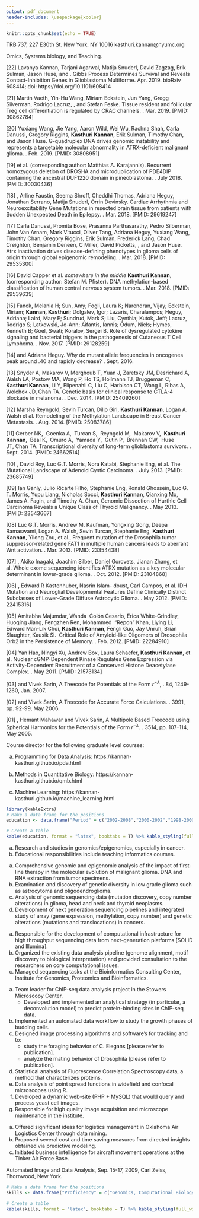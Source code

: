 ```yaml
---
output: pdf_document
header-includes: \usepackage{xcolor}
---
```



```r
knitr::opts_chunk$set(echo = TRUE)
```

\begin{center}
\textbf{Kasthuri Kannan} \linebreak
Assistant Professor, New York University \linebreak
https://kannan-kasthuri.github.io/
\end{center}
TRB 737, 227 E30th St. New York. NY 10016 \hfill kasthuri.kannan@nyumc.org

\vspace{2mm}

\hrule

\textbf{\textcolor{purple}{Professional Interests}}

Omics, Systems biology, and Teaching. 

\vspace{2mm}

\hrule

\textbf{\textcolor{purple}{Successful Collaborations (representative)}}

\begin{flushleft}

1. Jason Huse, MD, PhD, Associate Professor \& Director, MD Anderson Cancer Center. \linebreak
\hangindent=0.4cm Atrx inactivation drives disease-defining phenotypes in glioma cells of origin through global epigenomic remodeling. \textit{Nature Communications}. Mar. 2018.

2. Matthias Karajannis, MD, MS, Chief, Pediatric Neuro-Oncology, MSKCC. \linebreak
Recurrent homozygous deletion of DROSHA and microduplication of PDE4DIP containing the ancestral DUF1220 domain in pineoblastoma. \textit{Nature Communications}. July 2018.

3. Matija Snuderl, MD, Director, Molecular Pathology, NYU. \linebreak
DNA methylation-based classification of human central nervous system tumors. \textit{Nature}. Mar. 2018.

4. Orrin Devinsky, MD, Director, Comprehensive Epilepsy Center, NYU. \linebreak
Cardiac Arrhythmia and Neuroexcitability Gene Mutations in resected brain tissue from patients with Sudden Unexpected Death in Epilepsy. \textit{Nature Genomic Medicine}. Mar. 2018.

5. Adriana Heguy, PhD, Assistant Dean, Division of Advanced Research Technologies, NYU. \linebreak
Why do mutant allele frequencies in oncogenes peak around .40 and rapidly decrease? \textit{Letters in Biomathematics}. Sept. 2016. 

\end{flushleft}

\vspace{2mm}

\hrule

\textbf{\textcolor{purple}{Invited Talks}}

\begin{flushleft}

1. CancerCon 2018. Chennai, India. Feb. 01-03, 2018

2. Manipal Academy of Higher Education, Manipal, India. Feb. 06, 2018

3. Institute of Mathematical Sciences, Chennai. India. Feb. 8, 2018, with honorarium

4. MedGenome symposium. Foster City, CA. Mar. 20, 2018

5. \textit{Beer with a Scientist Sundays}, New York, NY. Apr. 01, 2018

6. \textit{Distingushed Lecture Series}, MD Anderson Cancer Center, Houston, TX. Apr. 19, 2018

7. Sanford Burnham Prebys Medical Discovery Institute, San Diego, CA. May 29, 2018

\end{flushleft}

\vspace{2mm}

\hrule

\textbf{\textcolor{purple}{Publications/Preprints \textcolor{blue}{(blue - equal contribution/senior/last/first author)}}}

[22] Lavanya Kannan, Tarjani Agarwal, Matija Snuderl, David Zagzag, Erik Sulman, Jason Huse,  and \textbf{\textcolor{blue} {Kasthuri Kannan}}. Gibbs Process Determines Survival and Reveals Contact-Inhibition Genes in Glioblastoma Multiforme. Apr. 2019. bioRxiv 608414; doi: https://doi.org/10.1101/608414

[21] Martin Vaeth, Yin-Hu Wang, Miriam Eckstein, Jun Yang, Gregg Silverman, Rodrigo Lacruz,  \textbf{\textcolor{blue} {Kasthuri Kannan}}, and Stefan Feske. Tissue resident and follicular Treg cell differentiation is regulated by CRAC channels. \textbf{\textit{\textcolor{violet}{Nature Communications}}}. Mar. 2019. [PMID: 30862784]

[20] Yuxiang Wang, Jie Yang, Aaron Wild, Wei Wu, Rachna Shah, Carla Danussi, Gregory Riggins, **Kasthuri Kannan**, Erik Sulman, Timothy Chan, and Jason Huse. G-quadruplex DNA drives genomic instability and represents a targetable molecular abnormality in ATRX-deficient malignant glioma. \textbf{\textit{\textcolor{violet}{Nature Communications}}}. Feb. 2019. [PMID: 30808951]

[19] \textbf{\textcolor{blue} {Matija Snuderl, Kasthuri Kannan}} et al. (corresponding author: Matthias A. Karajannis). Recurrent homozygous deletion of DROSHA and microduplication of PDE4DIP containing the ancestral DUF1220 domain in pineoblastoma. \textbf{\textit{\textcolor{violet}{Nature Communications}}}. July 2018. [PMID: 30030436]

[18] \textbf{\textcolor{blue} {Daniel Friedman, Kasthuri Kannan}}, Arline Faustin, Seema Shroff, Cheddhi Thomas,  Adriana Heguy, Jonathan Serrano, Matija Snuderl, Orrin Devinsky. Cardiac Arrhythmia and Neuroexcitability Gene Mutations in resected brain tissue from patients with Sudden Unexpected Death in Epilepsy. \textbf{\textit{\textcolor{violet}{Nature Genomic Medicine}}}. Mar. 2018. [PMID: 29619247]

[17] Carla Danussi, Promita Bose, Prasanna Parthasarathy, Pedro Silberman, John Van Arnam, Mark Vitucci, Oliver Tang, Adriana Heguy, Yuxiang Wang, Timothy Chan, Gregory Riggins, Erik Sulman, Frederick Lang, Chad Creighton, Benjamin Deneen, C Miller, David Picketts, \textbf{\textcolor{blue} {Kasthuri Kannan}}, and Jason Huse. Atrx inactivation drives disease-defining phenotypes in glioma cells of origin through global epigenomic remodeling. \textbf{\textit{\textcolor{violet}{Nature Communications}}}. Mar. 2018. [PMID: 29535300]

[16]	David Capper et al. _somewhere in the middle_ **Kasthuri Kannan**, (corresponding author: Stefan M. Pfister). DNA methylation-based classification of human central nervous system tumors. \textbf{\textit{\textcolor{violet}{Nature}}}. Mar. 2018. [PMID: 29539639]

[15] Fanok, Melania H; Sun, Amy; Fogli, Laura K; Narendran, Vijay; Eckstein, Miriam; **Kannan, Kasthuri**; Dolgalev, Igor; Lazaris, Charalampos; Heguy, Adriana; Laird, Mary E; Sundrud, Mark S; Liu, Cynthia; Kutok, Jeff; Lacruz, Rodrigo S; Latkowski, Jo-Ann; Aifantis, Iannis; Odum, Niels; Hymes, Kenneth B; Goel, Swati; Koralov, Sergei B. Role of dysregulated cytokine signaling and bacterial triggers in the pathogenesis of Cutaneous T Cell Lymphoma. \textbf{\textit{\textcolor{violet}{Journal of Investigative Dermatology}}}. Nov. 2017. [PMID: 29128259]

[14]	\textbf{\textcolor{blue} {Kasthuri Kannan}} and Adriana Heguy. Why do mutant allele frequencies in oncogenes peak around .40 and rapidly decrease? \textbf{\textit{\textcolor{violet}{Letters In Biomathematics}}}. Sept. 2016. 

[13]	Snyder A, Makarov V, Merghoub T, Yuan J, Zaretsky JM, Desrichard A, Walsh LA, Postow MA, Wong P, Ho TS, Hollmann TJ, Bruggeman C, **Kasthuri Kannan**, Li Y, Elipenahli C, Liu C, Harbison CT, Wang L, Ribas A, Wolchok JD, Chan TA. Genetic basis for clinical response to CTLA-4 blockade in melanoma. \textbf{\textit{\textcolor{violet}{N Engl. J Med}}}. Dec. 2014. [PMID: 25409260]

[12]	Marsha Reyngold, Sevin Turcan, Dilip Giri, **Kasthuri Kannan**, Logan A. Walsh et al. Remodeling of the Methylation Landscape in Breast Cancer Metastasis. \textbf{\textit{\textcolor{violet}{PLoS One}}}. Aug. 2014. [PMID: 25083786]

[11]	Gerber NK,  Goenka A,  Turcan S,  Reyngold M,  Makarov V,  **Kasthuri Kannan**,  Beal K,  Omuro A,  Yamada Y,  Gutin P,  Brennan CW,  Huse JT, Chan TA. Transcriptional diversity of long-term glioblastoma survivors. \textbf{\textit{\textcolor{violet}{Neuro Oncol}}}. Sept. 2014. [PMID: 24662514]

[10]	\textbf{\textcolor{blue} {Allen S. Ho, Kasthuri Kannan}}, David Roy, Luc G.T. Morris, Nora Katabi, Stephanie Eng, et al. The Mutational Landscape of Adenoid Cystic Carcinoma. \textbf{\textit{\textcolor{violet}{Nature Genetics}}}. July 2013. [PMID: 23685749]

[09]	Ian Ganly, Julio Ricarte Filho, Stephanie Eng, Ronald Ghossein, Luc G. T. Morris, Yupu Liang, Nicholas Socci, **Kasthuri Kannan**, Qianxing Mo, James A. Fagin, and Timothy A. Chan, Genomic Dissection of Hurthle Cell Carcinoma Reveals a Unique Class of Thyroid Malignancy. \textbf{\textit{\textcolor{violet}{The Journal of Clinical Endocrinology \& Metabolism}}}. May 2013. [PMID: 23543667]

[08]	Luc G.T. Morris, Andrew M. Kaufman, Yongxing Gong, Deepa Ramaswami, Logan A. Walsh, Sevin Turcan, Stephanie Eng, **Kasthuri Kannan**, Yilong Zou, et al., Frequent mutation of the Drosophila tumor suppressor-related gene FAT1 in multiple human cancers leads to aberrant Wnt activation. \textbf{\textit{\textcolor{violet}{Nature Genetics}}}. Mar. 2013. [PMID: 23354438]

[07] \textbf{\textcolor{blue} {Kasthuri Kannan}}, Akiko Inagaki, Joachim Silber, Daniel Gorovets, Jianan Zhang, et al. Whole exome sequencing identifies ATRX mutation as a key molecular determinant in lower-grade glioma. \textbf{\textit{\textcolor{violet}{Oncotarget}}}. Oct. 2012. [PMID: 23104868]

[06]	\textbf{\textcolor{blue} {Daniel Gorovets, Kasthuri Kannan}}, Edward R Kastenhuber, Nasrin Islam- doust, Carl Campos, et al. IDH Mutation and Neuroglial Developmental Features Define Clinically Distinct Subclasses of Lower-Grade Diffuse Astrocytic Glioma. \textbf{\textit{\textcolor{violet}{Clinical Cancer Research}}}. May 2012. [PMID: 22415316]

[05]	Amitabha Majumdar, Wanda  Colón Cesario, Erica White-Grindley, Huoqing Jiang, Fengzhen Ren, Mohammed  “Repon” Khan, Liying Li, Edward Man-Lik Choi, **Kasthuri Kannan**, Fengli Guo, Jay Unruh, Brian Slaughter, Kausik Si.  Critical Role of Amyloid-like Oligomers of Drosophila Orb2 in the Persistence of Memory. \textbf{\textit{\textcolor{violet}{Cell}}}. Feb. 2012. [PMID: 22284910]

[04]	Yan Hao, Ningyi Xu, Andrew Box, Laura Schaefer, **Kasthuri Kannan**, et al. Nuclear cGMP-Dependent Kinase Regulates Gene Expression via Activity-Dependent Recruitment of a Conserved Histone Deacetylase Complex. \textbf{\textit{\textcolor{violet}{PLoS Genetics}}}. May 2011. [PMID: 21573134]

[03] \textbf{\textcolor{blue} {Kasthuri Kannan}} and Vivek Sarin, A Treecode for Potentials of the Form $r^{-\lambda}$, \textbf{\textit{\textcolor{violet}{International Journal of Computer Mathematics}}}. 84, 1249-1260, Jan. 2007.

[02] 	\textbf{\textcolor{blue} {Kasthuri Kannan}} and Vivek Sarin, A Treecode for Accurate Force Calculations. \textbf{\textit{\textcolor{violet}{Lecture Notes in Computer Science}}}. 3991, pp. 92-99, May 2006.

[01]	\textbf{\textcolor{blue} {Kasthuri Kannan}}, Hemant Mahawar and Vivek Sarin, A Multipole Based Treecode using Spherical Harmonics for the Potentials of the Form $r^{-\lambda}$. \textbf{\textit{\textcolor{violet}{Lecture Notes in Computer Science}}}. 3514, pp. 107-114, May 2005.

\vspace{2mm}

\hrule

\textbf{\textcolor{purple}{Teaching \& Education}}

Course director for the following graduate level courses:

a) Programming for Data Analysis: https://kannan-kasthuri.github.io/pda.html

b) Methods in Quantitative Biology: https://kannan-kasthuri.github.io/qmb.html

c) Machine Learning: https://kannan-kasthuri.github.io/machine_learning.html

```r
library(kableExtra)
# Make a data frame for the positions
education <- data.frame("Period" = c("2002-2008","2000-2002","1998-2000","1995-1998"), "Degree" = c("PhD Computer Science","MS Mathematics","MSc Mathematics","BSc Mathematics"), "Institution" = c("Texas A&M University, College Station","Texas A&M University, College Station","Indian Institute of Technology, Madras","University of Madras, Chennai"))
```

``` r
# Create a table
kable(education, format = "latex", booktabs = T) %>% kable_styling(full_width = T) %>% kable_styling(latex_options = "striped") %>% column_spec(1, width = "2cm")
```

\textbf{\textcolor{purple}{Employment History}}

\begin{flushleft}

\textbf{Assistant Professor (Pathology)} \hfill \textbf{Dec 2013} - \linebreak
Investigator, Genome Technology Center \linebreak
New York University, School of Medicine	

\end{flushleft}

a) Research and studies in genomics/epigenomics, especially in cancer.
b) Educational responsibilities include teaching informatics courses.

\begin{flushleft}

\textbf{Research Associate/Fellow}	\hfill \textbf{Apr 2011 – Nov 2013} \linebreak
Memorial Sloan-Kettering Cancer Center, New York	

\end{flushleft}

a) Comprehensive genomic and epigenomic analysis of the impact of first-line therapy in the molecular evolution of malignant glioma. DNA and RNA extraction from tumor specimens. 
b) Examination and discovery of genetic diversity in low grade glioma such as astrocytoma and oligodendroglioma.
c) Analysis of genomic sequencing data (mutation discovery, copy number alterations) in glioma, head and neck and thyroid neoplasms. 
d) Development of next generation sequencing pipelines and integrated study of array (gene expression, methylation, copy number) and genetic alterations (mutations and translocations) in cancers.

\begin{flushleft}

\textbf{Research Associate} \hfill \textbf{Oct 2010 – Apr 2011} \linebreak
Pennsylvania State University, State College				         	       

\end{flushleft}

a) Responsible for the development of computational infrastructure for high throughput sequencing data from next-generation platforms [SOLiD and Illumina].
b) Organized the existing data analysis pipeline (genome alignment, motif discovery to biological interpretation) and provided consultation to the researchers on core computational issues.
c) Managed sequencing tasks at the Bioinformatics Consulting Center, Institute for Genomics, Proteomics and Bioinformatics.

\begin{flushleft}

\textbf{Research Specialist} \hfill \textbf{Jan 2008 – Sep 2010} \linebreak
Stowers Institute for Medical Research, Kansas City			     		       

\end{flushleft}

a) Team leader for ChIP-seq data analysis project in the Stowers Microscopy Center. 
    + Developed and implemented an analytical strategy (in particular, a deconvolution model) to predict protein-binding sites in ChIP-seq data. 
b) Implemented an automated data workflow to study the growth phases of budding \textit{S. Cerevisiae} cells.
c) Designed image processing algorithms and software’s for tracking \textit{C. Elegans} and \textit{Drosophila} to:
    + study the foraging behavior of C. Elegans [please refer to \textit{PLoS Genet.} publication].
    + analyze the mating behavior of Drosophila [please refer to \textit{Cell} publication].
d) Statistical analysis of Fluorescence Correlation Spectroscopy data, a method that characterizes proteins.
e) Data analysis of point spread functions in widefield and confocal microscopes using R.
f) Developed a dynamic web-site (PHP + MySQL) that would query and process yeast cell images.
g) Responsible for high quality image acquisition and microscope maintenance in the institute.

\begin{flushleft}

\textbf{Research Intern} \hfill \textbf{Jan 2007 – Dec 2007} \linebreak
Knowledge Based Systems, Inc., College Station			                                 

\end{flushleft}

a) Offered significant ideas for logistics management in Oklahoma Air Logistics Center through data mining.
b) Proposed several cost and time saving measures from directed insights obtained via predictive modeling.
c) Initiated business intelligence for aircraft movement operations at the Tinker Air Force Base.

\vspace{2mm}

\hrule

\textbf{\textcolor{purple}{Training \& Skills Summary}}

Automated Image and Data Analysis, Sep. 15-17, 2009, Carl Zeiss, Thornwood, New York.

```r
# Make a data frame for the positions
skills <- data.frame("Proficiency" = c("Genomics, Computational Biology","Algorithms, Programming","Mathematical Modeling, Statistics","Image Processing, Data Science"), "Software" = c("Python, R, Scripts(Perl/Bash), C++, PHP, HTML","Matlab, IDL, OpenOffice, Visual Studio","MySQL, PostgreSQL, MS Access","Unix, Linux variants, Windows (all versions)"))
```

``` r
# Create a table
kable(skills, format = "latex", booktabs = T) %>% kable_styling(full_width = T) %>% kable_styling(latex_options = "striped")  
```
